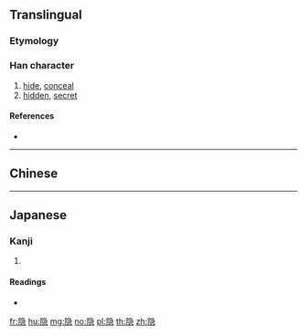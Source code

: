 {{character info/new}}
{{also|隱}}
==Translingual==
{{Han simplified forms|隱|隠|隐}}

===Etymology===
{{Han simp|隱|f=㥯|t=急}}

===Han character===
{{Han char|rn=170|rad=阜|as=09|sn=12|four=|canj=NLNSP|ids=⿰阝急}}

# [[hide]], [[conceal]]
# [[hidden]], [[secret]]

====References====
* {{Han ref|kx=1357.151|hdz=64148.060|uh=9690|ud=38544}}

----

==Chinese==
{{zh-see|隱}}

----

==Japanese==

===Kanji===
{{ja-kanji|grade=|rs=阜09}}

# {{defn|lang=ja|sort=阜09}}

====Readings====
* {{ja-readings|on=[[いん]] (in), [[おん]] (on)|kun=[[かくれる]] (kakureru), [[かくす]] (kakusu), [[よる]] (yoru)}}

[[fr:隐]]
[[hu:隐]]
[[mg:隐]]
[[no:隐]]
[[pl:隐]]
[[th:隐]]
[[zh:隐]]